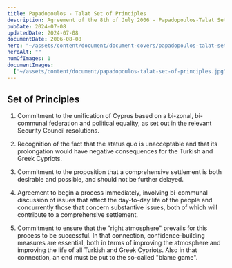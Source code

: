 ```yaml
---
title: Papadopoulos - Talat Set of Principles
description: Agreement of the 8th of July 2006 - Papadopoulos-Talat Set of Principles
pubDate: 2024-07-08
updatedDate: 2024-07-08
documentDate: 2006-08-08
hero: "~/assets/content/document/document-covers/papadopoulos-talat-set-of-principles.jpg"
heroAlt: ""
numOfImages: 1
documentImages:
  ["~/assets/content/document/papadopoulos-talat-set-of-principles.jpg"]
---
```


## Set of Principles

1. Commitment to the unification of Cyprus based on a bi-zonal, bi-communal federation and political equality, as set out in the relevant Security Council resolutions.

2. Recognition of the fact that the status quo is unacceptable and that its prolongation would have negative consequences for the Turkish and Greek Cypriots.

3. Commitment to the proposition that a comprehensive settlement is both desirable and possible, and should not be further delayed.

4. Agreement to begin a process immediately, involving bi-communal discussion of issues that affect the day-to-day life of the people and concurrently those that concern substantive issues, both of which will contribute to a comprehensive settlement.

5. Commitment to ensure that the "right atmosphere" prevails for this process to be successful. In that connection, confidence-building measures are essential, both in terms of improving the atmosphere and improving the life of all Turkish and Greek Cypriots. Also in that connection, an end must be put to the so-called "blame game".
